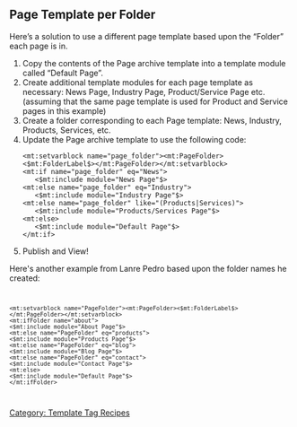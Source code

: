 [[Category: Template Tag Recipes]]

== Page Template per Folder ==

<p>Here&#8217;s a solution to use a different page template based upon the &#8220;Folder&#8221; each page is in.</p>

<ol>
<li>Copy the contents of the Page archive template into a template module called &#8220;Default Page&#8221;.</li>
<li>Create additional template modules for each page template as necessary: News Page, Industry Page, Product/Service Page etc.  (assuming that the same page template is used for Product and Service pages in this example)</li>
<li>Create a folder corresponding to each Page template: News, Industry, Products, Services, etc.</li>
<li><p>Update the Page archive template to use the following code:</p>

<pre><mt:setvarblock name="page_folder"><mt:PageFolder><$mt:FolderLabel$></mt:PageFolder></mt:setvarblock>
<mt:if name="page_folder" eq="News">
   <$mt:include module="News Page"$>
<mt:else name="page_folder" eq="Industry">
   <$mt:include module="Industry Page"$>
<mt:else name="page_folder" like="(Products|Services)">
   <$mt:include module="Products/Services Page"$>
<mt:else>
   <$mt:include module="Default Page"$>
</mt:if>
</pre></li>
<li><p>Publish and View!</p></li>
</ol>


Here's another example from Lanre Pedro based upon the folder names he created:

<code><pre>
<mt:setvarblock name="PageFolder"><mt:PageFolder><$mt:FolderLabel$></mt:PageFolder></mt:setvarblock>
<mt:ifFolder name="about">
<$mt:include module="About Page"$>
<mt:else name="PageFolder" eq="products">
<$mt:include module="Products Page"$>
<mt:else name="PageFolder" eq="blog">
<$mt:include module="Blog Page"$>
<mt:else name="PageFolder" eq="contact">
<$mt:include module="Contact Page"$>
<mt:else>
<$mt:include module="Default Page"$>
</mt:ifFolder>
</pre></code>
